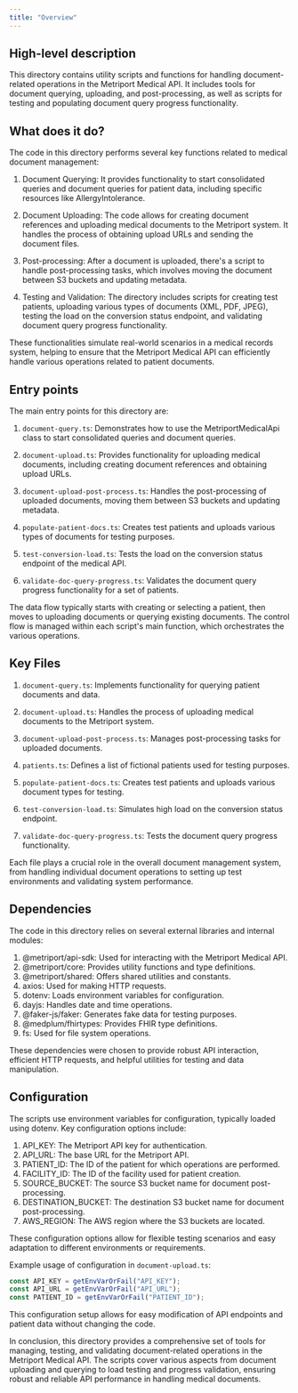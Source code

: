 ```yaml
---
title: "Overview"
---
```


## High-level description
This directory contains utility scripts and functions for handling document-related operations in the Metriport Medical API. It includes tools for document querying, uploading, and post-processing, as well as scripts for testing and populating document query progress functionality.

## What does it do?
The code in this directory performs several key functions related to medical document management:

1. Document Querying: It provides functionality to start consolidated queries and document queries for patient data, including specific resources like AllergyIntolerance.

2. Document Uploading: The code allows for creating document references and uploading medical documents to the Metriport system. It handles the process of obtaining upload URLs and sending the document files.

3. Post-processing: After a document is uploaded, there's a script to handle post-processing tasks, which involves moving the document between S3 buckets and updating metadata.

4. Testing and Validation: The directory includes scripts for creating test patients, uploading various types of documents (XML, PDF, JPEG), testing the load on the conversion status endpoint, and validating document query progress functionality.

These functionalities simulate real-world scenarios in a medical records system, helping to ensure that the Metriport Medical API can efficiently handle various operations related to patient documents.

## Entry points
The main entry points for this directory are:

1. `document-query.ts`: Demonstrates how to use the MetriportMedicalApi class to start consolidated queries and document queries.

2. `document-upload.ts`: Provides functionality for uploading medical documents, including creating document references and obtaining upload URLs.

3. `document-upload-post-process.ts`: Handles the post-processing of uploaded documents, moving them between S3 buckets and updating metadata.

4. `populate-patient-docs.ts`: Creates test patients and uploads various types of documents for testing purposes.

5. `test-conversion-load.ts`: Tests the load on the conversion status endpoint of the medical API.

6. `validate-doc-query-progress.ts`: Validates the document query progress functionality for a set of patients.

The data flow typically starts with creating or selecting a patient, then moves to uploading documents or querying existing documents. The control flow is managed within each script's main function, which orchestrates the various operations.

## Key Files
1. `document-query.ts`: Implements functionality for querying patient documents and data.

2. `document-upload.ts`: Handles the process of uploading medical documents to the Metriport system.

3. `document-upload-post-process.ts`: Manages post-processing tasks for uploaded documents.

4. `patients.ts`: Defines a list of fictional patients used for testing purposes.

5. `populate-patient-docs.ts`: Creates test patients and uploads various document types for testing.

6. `test-conversion-load.ts`: Simulates high load on the conversion status endpoint.

7. `validate-doc-query-progress.ts`: Tests the document query progress functionality.

Each file plays a crucial role in the overall document management system, from handling individual document operations to setting up test environments and validating system performance.

## Dependencies
The code in this directory relies on several external libraries and internal modules:

1. @metriport/api-sdk: Used for interacting with the Metriport Medical API.
2. @metriport/core: Provides utility functions and type definitions.
3. @metriport/shared: Offers shared utilities and constants.
4. axios: Used for making HTTP requests.
5. dotenv: Loads environment variables for configuration.
6. dayjs: Handles date and time operations.
7. @faker-js/faker: Generates fake data for testing purposes.
8. @medplum/fhirtypes: Provides FHIR type definitions.
9. fs: Used for file system operations.

These dependencies were chosen to provide robust API interaction, efficient HTTP requests, and helpful utilities for testing and data manipulation.

## Configuration
The scripts use environment variables for configuration, typically loaded using dotenv. Key configuration options include:

1. API_KEY: The Metriport API key for authentication.
2. API_URL: The base URL for the Metriport API.
3. PATIENT_ID: The ID of the patient for which operations are performed.
4. FACILITY_ID: The ID of the facility used for patient creation.
5. SOURCE_BUCKET: The source S3 bucket name for document post-processing.
6. DESTINATION_BUCKET: The destination S3 bucket name for document post-processing.
7. AWS_REGION: The AWS region where the S3 buckets are located.

These configuration options allow for flexible testing scenarios and easy adaptation to different environments or requirements.

Example usage of configuration in `document-upload.ts`:

```typescript
const API_KEY = getEnvVarOrFail("API_KEY");
const API_URL = getEnvVarOrFail("API_URL");
const PATIENT_ID = getEnvVarOrFail("PATIENT_ID");
```

This configuration setup allows for easy modification of API endpoints and patient data without changing the code.

In conclusion, this directory provides a comprehensive set of tools for managing, testing, and validating document-related operations in the Metriport Medical API. The scripts cover various aspects from document uploading and querying to load testing and progress validation, ensuring robust and reliable API performance in handling medical documents.